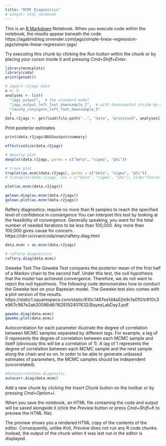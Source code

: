 ---
title: "MCMC Diagnostics"
# output: html_notebook
---

This is an [R Markdown](http://rmarkdown.rstudio.com) Notebook. When you execute code within the notebook, the results appear beneath the code. 
https://agabrioblog.onrender.com/jags/simple-linear-regression-jags/simple-linear-regression-jags/

Try executing this chunk by clicking the *Run* button within the chunk or by placing your cursor inside it and pressing *Cmd+Shift+Enter*. 

```{r}
library(mcmcplots)
library(coda)
print(getwd())

# import r2jags data
n <- 3
analyses <- list(
  "jags_output",  # the standard model
  "jags_output_left_foot_downsample_2",  # with downsampled stride-by-stride data
  "cauchy_conjugate_left_foot_downsample_5"
  )
data.r2jags <- get(load(file.path("..", "data", "processed", analyses[[n]], "data_r2jags_AR1_stride_lengths_sub_01.RData")))   #
```

Print posterior estimates
```{r}
print(data.r2jags$BUGSoutput$summary)
```

```{r}
effectiveSize(data.r2jags)
```

```{r}
# density plot
denplot(data.r2jags, parms = c("beta", "sigma", "phi"))
```
```{r}
# trace plot
traplot(as.mcmc(data.r2jags), parms = c("beta", "sigma", "phi"))
# traceplot(data.r2jags, col = c("beta", "sigma", "phi"), xlab="Iterations")
```
```{r}
plot(as.mcmc(data.r2jags))
```
```{r}
gelman.diag(as.mcmc(data.r2jags))
gelman.plot(as.mcmc(data.r2jags))
```
Raftery diagnostics: require no more than N samples to reach the specified level of confidence in convergence
You can interpret this test by looking at the feasibility of convergence. Generally speaking, you want for the total number of needed iterations to be less than 100,000. Any more than 100,000 gives cause for concern.
https://rdrr.io/cran/coda/man/raftery.diag.html
```{r}
data.mcmc = as.mcmc(data.r2jags)

# raftery diagnostics
raftery.diag(data.mcmc)
```
Geweke Test
The Geweke Test compares the posterior mean of the first half of a Markov chain to the second half. Under this test, the null hypothesis that the model has achieved convergence. Therefore, we do not want to reject the null hypothesis. The following code demonstrates how to conduct the Geweke test on your Bayesian model. The Geweke test also comes with a plot version of the results.
https://static1.squarespace.com/static/610c1467ea1d4a02e9c1a010/t/610c3e967c967e2ab20086d6/1628192407632/BayesLabDay3.pdf
```{r}
geweke.diag(data.mcmc)
geweke.plot(data.mcmc)
```


Autocorrelation for each parameter illustrate the degree of correlation between MCMC samples separated by different lags. For example, a lag of 0 represents the degree of correlation between each MCMC sample and itself (obviously this will be a correlation of 1). A lag of 1 represents the degree of correlation between each MCMC sample and the next sample along the chain and so on. In order to be able to generate unbiased estimates of parameters, the MCMC samples should be independent (uncorrelated).
```{r}
#Autocorrelation diagnostic
autocorr.diag(data.mcmc)
```


Add a new chunk by clicking the *Insert Chunk* button on the toolbar or by pressing *Cmd+Option+I*.

When you save the notebook, an HTML file containing the code and output will be saved alongside it (click the *Preview* button or press *Cmd+Shift+K* to preview the HTML file). 

The preview shows you a rendered HTML copy of the contents of the editor. Consequently, unlike *Knit*, *Preview* does not run any R code chunks. Instead, the output of the chunk when it was last run in the editor is displayed.


